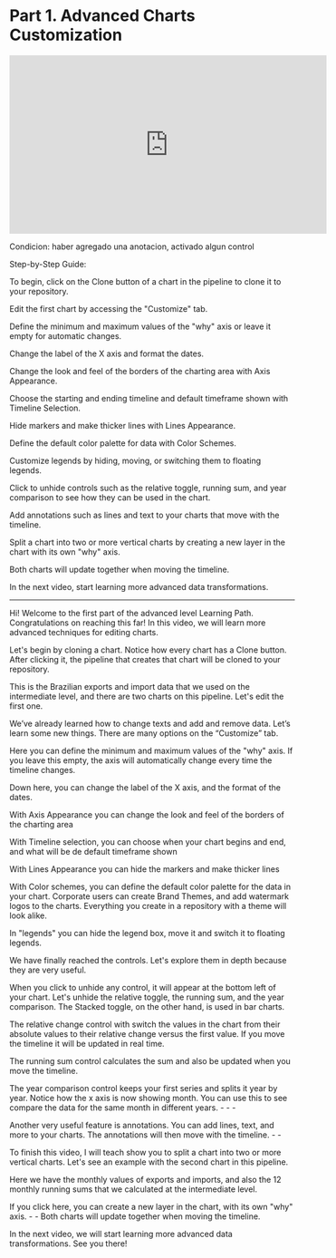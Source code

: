 # Part 1. Advanced Charts Customization

<iframe width="560" height="315" src="https://www.youtube.com/embed/7IU_o6WGLmI" title="YouTube video player" frameborder="0" allow="accelerometer; autoplay; clipboard-write; encrypted-media; gyroscope; picture-in-picture; web-share" allowfullscreen></iframe>

Condicion: haber agregado una anotacion, activado algun control


Step-by-Step Guide:

To begin, click on the Clone button of a chart in the pipeline to clone it to your repository.

Edit the first chart by accessing the "Customize" tab.

Define the minimum and maximum values of the "why" axis or leave it empty for automatic changes.

Change the label of the X axis and format the dates.

Change the look and feel of the borders of the charting area with Axis Appearance.

Choose the starting and ending timeline and default timeframe shown with Timeline Selection.

Hide markers and make thicker lines with Lines Appearance.

Define the default color palette for data with Color Schemes.

Customize legends by hiding, moving, or switching them to floating legends.

Click to unhide controls such as the relative toggle, running sum, and year comparison to see how they can be used in the chart.

Add annotations such as lines and text to your charts that move with the timeline.

Split a chart into two or more vertical charts by creating a new layer in the chart with its own "why" axis.

Both charts will update together when moving the timeline.

In the next video, start learning more advanced data transformations.

----------------------------------------------------------

Hi! Welcome to the first part of the advanced level Learning Path. Congratulations on reaching this far! In this video, we will learn more advanced techniques for editing charts.

Let's begin by cloning a chart. Notice how every chart has a Clone button. After clicking it, the pipeline that creates that chart will be cloned to your repository. 

This is the Brazilian exports and import data that we used on the intermediate level, and there are two charts on this pipeline.  Let's edit the first one.

We’ve already learned how to change texts and add and remove data. Let’s learn some new things. There are many options on the “Customize” tab.

Here you can define the minimum and maximum values of the "why" axis. If you leave this empty, the axis will automatically change every time the timeline changes.

Down here, you can change the label of the X axis, and the format of the dates.

With Axis Appearance you can change the look and feel of the borders of the charting area

With Timeline selection, you can choose when your chart begins and end, and what will be de default timeframe shown

With Lines Appearance you can hide the markers and make thicker lines

With Color schemes, you can define the default color palette for the data in your chart.  Corporate users can create Brand Themes, and add watermark logos to the charts. Everything you create in a repository with a theme will look alike.

In "legends" you can hide the legend box, move it and switch it to floating legends. 

We have finally reached the controls. Let's explore them in depth because they are very useful.

When you click to unhide any control, it will appear at the bottom left of your chart. Let's unhide the relative toggle, the running sum, and the year comparison.  The Stacked toggle, on the other hand, is used in bar charts.

The relative change control with switch the values in the chart from their absolute values to their relative change versus the first value. If you move the timeline it will be updated in real time.

The running sum control calculates the sum and also be updated when you move the timeline.

The year comparison control keeps your first series and splits it year by year. Notice how the x axis is now showing month. You can use this to see compare the data for the same month in different years. - - - 

Another very useful feature is annotations.  You can add lines, text, and more to your charts. The annotations will then move with the timeline. - - 

To finish this video, I will teach show you to split a chart into two or more vertical charts. Let's see an example with the second chart in this pipeline.

Here we have the monthly values of exports and imports, and also the 12 monthly running sums that we calculated at the intermediate level.

If you click here, you can create a new layer in the chart, with its own "why" axis. - - Both charts will update together when moving the timeline.

In the next video, we will start learning more advanced data transformations. See you there!
